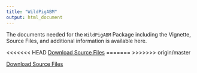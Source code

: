 ```yaml
---
title: "WildPigABM"
output: html_document
---
```

The documents needed for the `WildPigABM` Package including the Vignette, Source Files, and additional information is available here. 

<<<<<<< HEAD
[Download Source Files](website/WildPigABM_0.2.9.tar.gz)
=======
>>>>>>> origin/master


[Download Source Files](/WildPigABM_0.2.9.tar.gz)
